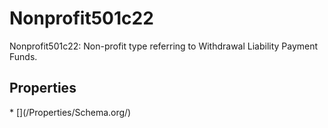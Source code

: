   
# Nonprofit501c22

Nonprofit501c22: Non-profit type referring to Withdrawal Liability Payment Funds.

## Properties

<Grid>
* [](/Properties/Schema.org/)
</Grid>

